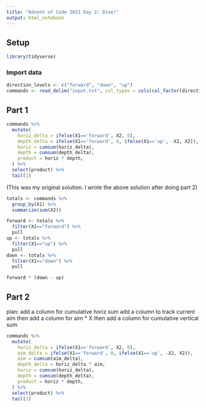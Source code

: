 ```yaml
---
title: "Advent of Code 2021 Day 2: Dive!"
output: html_notebook
---
```


## Setup

```r
library(tidyverse)
```

### Import data 

```r
direction_levels <- c("forward", "down", "up")
commands <- read_delim("input.txt", col_types = cols(col_factor(direction_levels), col_integer()), col_names = FALSE)
```

## Part 1

```r
commands %>% 
  mutate(
    horiz_delta = ifelse(X1=='forward', X2, 0),
    depth_delta = ifelse(X1=='forward', 0, ifelse(X1=='up', -X2, X2)),
    horiz = cumsum(horiz_delta),
    depth = cumsum(depth_delta),
    product = horiz * depth,
  ) %>%
  select(product) %>%
  tail(1)
```


(This was my original solution. I wrote the above solution after doing part 2)
```r
totals <- commands %>% 
  group_by(X1) %>% 
  summarize(sum(X2))

forward <- totals %>% 
  filter(X1=="forward") %>%
  pull
up <- totals %>% 
  filter(X1=="up") %>%
  pull
down <- totals %>% 
  filter(X1=="down") %>%
  pull

forward * (down - up)
```

## Part 2

plan:
add a column for cumulative horiz sum
add a column to track current aim
then add a column for aim * X
then add a column for cumulative vertical sum 

```r
commands %>% 
  mutate(
    horiz_delta = ifelse(X1=='forward', X2, 0),
    aim_delta = ifelse(X1=='forward', 0, ifelse(X1=='up', -X2, X2)),
    aim = cumsum(aim_delta),
    depth_delta = horiz_delta * aim,
    horiz = cumsum(horiz_delta),
    depth = cumsum(depth_delta),
    product = horiz * depth,
  ) %>%
  select(product) %>%
  tail(1)
```

